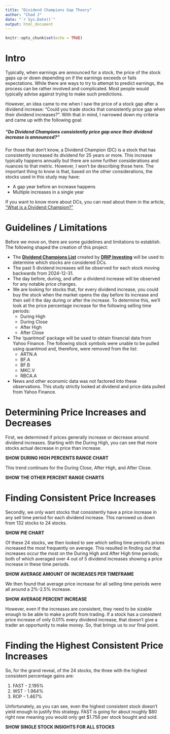 ```yaml
---
title: "Dividend Champions Gap Theory"
author: "Chad J"
date: "`r Sys.Date()`"
output: html_document
---
```


```r
knitr::opts_chunk$set(echo = TRUE)
```

# Intro

Typically, when earnings are announced for a stock, the price of the stock gaps up or down depending on if the earnings exceeds or fails expectations. While there are ways to try to attempt to predict earnings, the process can be rather involved and complicated. Most people would typically advise against trying to make such predictions.

However, an idea came to me when I saw the price of a stock gap after a dividend increase: "Could you trade stocks that consistently price gap when their dividend increases?". With that in mind, I narrowed down my criteria and came up with the following goal:

##### **“Do Dividend Champions consistently price gap once their dividend increase is announced?”**

For those that don't know, a Dividend Champion (DC) is a stock that has consistently increased its dividend for 25 years or more. This increase typically happens annually but there are some further considerations and nuances to that metric. However, I won't be describing those here. The important thing to know is that, based on the other considerations, the stocks used in this study may have: 

* A gap year before an increase happens
* Multiple increases in a single year

If you want to know more about DCs, you can read about them in the article, ["What is a Dividend Champion?"](https://www.dripinvesting.org/what-is-a-dividend-champion/)

# Guidelines / Limitations

Before we move on, there are some guidelines and limitations to establish. The following shaped the creation of this project:

* The **[Dividend Champions List](https://docs.google.com/spreadsheets/d/1D4H2OoHOFVPmCoyKBVCjxIl0Bt3RLYSz/edit?gid=923412609#gid=923412609)** created by **[DRIP Investing](https://www.dripinvesting.org/dividend-champions/)** will be used to determine which stocks are considered DCs.
* The past 5 dividend increases will be observed for each stock moving backwards from 2024-12-31.
* The day before, during, and after a dividend increase will be observed for any notable price changes.
* We are looking for stocks that, for every dividend increase, you could buy the stock when the market opens the day before its increase and then sell it the day during or after the increase. To determine this, we'll look at the price percentage increase for the following selling time periods:
  * During High
  * During Close
  * After High
  * After Close
* The 'quantmod' package will be used to obtain financial data from Yahoo Finance. The following stock symbols were unable to be pulled using quantmod and, therefore, were removed from the list:
  * ARTN.A
  * BF.A
  * BF.B
  * MKC.V
  * RBCA.A
* News and other economic data was not factored into these observations. This study strictly looked at dividend and price data pulled from Yahoo Finance.

# Determining Price Increases and Decreases

First, we determined if prices generally increase or decrease around dividend increases. Starting with the During High, you can see that more stocks actual decrease in price than increase. 

**SHOW DURING HIGH PERCENTS RANGE CHART**

This trend continues for the During Close, After High, and After Close.

**SHOW THE OTHER PERCENT RANGE CHARTS**

# Finding Consistent Price Increases

Secondly, we only want stocks that consistently have a price increase in any sell time period for each dividend increase. This narrowed us down from 132 stocks to 24 stocks.

**SHOW PIE CHART**

Of these 24 stocks, we then looked to see which selling time period's prices increased the most frequently on average. This resulted in finding out that increases occur the most on the During High and After High time periods; both of which averaged over 4 out of 5 dividend increases showing a price increase in these time periods.

**SHOW AVERAGE AMOUNT OF INCREASES PER TIMEFRAME**

We then found that average price increase for all selling time periods were all around a 2%-2.5% increase.

**SHOW AVERAGE PERCENT INCREASE**

However, even if the increases are consistent, they need to be sizable enough to be able to make a profit from trading. If a stock has a consistent price increase of only 0.01% every dividend increase, that doesn't give a trader an opportunity to make money. So, that brings us to our final point.

# Finding the Highest Consistent Price Increases

So, for the grand reveal, of the 24 stocks, the three with the highest consistent percentage gains are:

1. FAST - 2.195%
2. WST - 1.964%
3. ROP - 1.467%

Unfortunately, as you can see, even the highest consistent stock doesn't yield enough to justify this strategy. FAST is going for about roughly \$80 right now meaning you would only get \$1.756 per stock bought and sold. 

**SHOW SINGLE STOCK INSIGHTS FOR ALL STOCKS**
